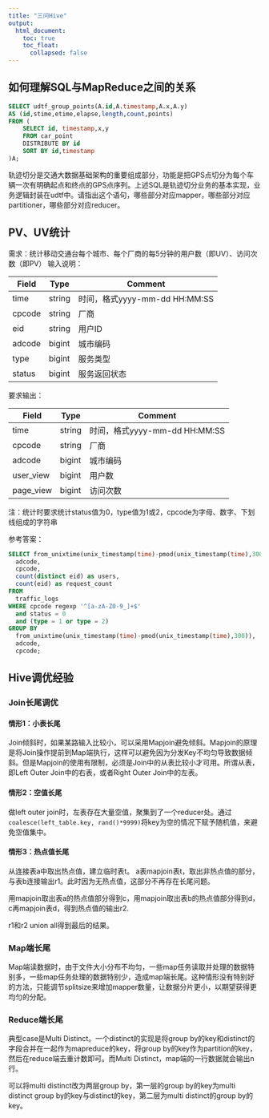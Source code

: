 ```yaml
---
title: "三问Hive"
output:
  html_document:
    toc: true
    toc_float: 
      collapsed: false
---
```


## 如何理解SQL与MapReduce之间的关系
``` sql
SELECT udtf_group_points(A.id,A.timestamp,A.x,A.y)
AS (id,stime,etime,elapse,length,count,points)
FROM (
    SELECT id, timestamp,x,y
    FROM car_point
    DISTRIBUTE BY id
    SORT BY id,timestamp
)A;
```
轨迹切分是交通大数据基础架构的重要组成部分，功能是把GPS点切分为每个车辆一次有明确起点和终点的GPS点序列。上述SQL是轨迹切分业务的基本实现，业务逻辑封装在udtf中。请指出这个语句，哪些部分对应mapper，哪些部分对应partitioner，哪些部分对应reducer。

## PV、UV统计
需求：统计移动交通台每个城市、每个厂商的每5分钟的用户数（即UV）、访问次数（即PV）
输入说明：

| Field | Type | Comment|
| ----- | -------- | -------- |
| time | string | 时间，格式yyyy-mm-dd HH:MM:SS |
| cpcode | string | 厂商 |
| eid | string | 用户ID |
| adcode | bigint | 城市编码 |
| type | bigint | 服务类型 |
| status | bigint | 服务返回状态 |

要求输出：

| Field | Type | Comment|
| ----- | -------- | -------- |
| time | string | 时间，格式yyyy-mm-dd HH:MM:SS |
| cpcode | string | 厂商 |
| adcode | bigint | 城市编码 |
| user_view | bigint | 用户数 |
| page_view| bigint | 访问次数 |

注：统计时要求统计status值为0，type值为1或2，cpcode为字母、数字、下划线组成的字符串   

参考答案： 

```  sql
SELECT from_unixtime(unix_timestamp(time)-pmod(unix_timestamp(time),300)) as time,
  adcode,
  cpcode,
  count(distinct eid) as users,
  count(eid) as request_count
FROM 
  traffic_logs
WHERE cpcode regexp '^[a-zA-Z0-9_]+$' 
  and status = 0 
  and (type = 1 or type = 2)
GROUP BY 
  from_unixtime(unix_timestamp(time)-pmod(unix_timestamp(time),300)),
  adcode,
  cpcode;
```

## Hive调优经验
### Join长尾调优
#### 情形1：小表长尾
Join倾斜时，如果某路输入比较小，可以采用Mapjoin避免倾斜。Mapjoin的原理是将Join操作提前到Map端执行，这样可以避免因为分发Key不均匀导致数据倾斜。但是Mapjoin的使用有限制，必须是Join中的从表比较小才可用。所谓从表，即Left Outer Join中的右表，或者Right Outer Join中的左表。

#### 情形2：空值长尾
做left outer join时，左表存在大量空值，聚集到了一个reducer处。通过`coalesce(left_table.key, rand()*9999)`将key为空的情况下赋予随机值，来避免空值集中。

#### 情形3：热点值长尾
从连接表a中取出热点值，建立临时表t。 a表mapjoin表t，取出非热点值的部分，与表b连接输出r1。此时因为无热点值，这部分不再存在长尾问题。

用mapjoin取出表a的热点值部分得到c，用mapjoin取出表b的热点值部分得到d，c再mapjoin表d，得到热点值的输出r2.

r1和r2 union all得到最后的结果。

### Map端长尾
Map端读数据时，由于文件大小分布不均匀，一些map任务读取并处理的数据特别多，一些map任务处理的数据特别少，造成map端长尾。这种情形没有特别好的方法，只能调节splitsize来增加mapper数量，让数据分片更小，以期望获得更均匀的分配。

### Reduce端长尾
典型case是Multi Distinct。一个distinct的实现是将group by的key和distinct的字段合并在一起作为mapreduce的key，将group by的key作为partition的key，然后在reduce端去重计数即可。而Multi Distinct，map端的一行数据就会输出n行。

可以将multi distinct改为两层group by，第一层的group by的key为multi distinct group by的key与distinct的key，第二层为multi distinct的group by的key。





